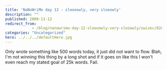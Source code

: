 ```yaml
---
title: 'NaNoWriMo day 12 - sloooowly, very slooowly'
description: ""
published: 2009-11-12
redirect_from: 
            - /blog/nanowrimo-day-12-sloooowly-very-slooowly/swizec/828
categories: "Uncategorized"
hero: ../../../defaultHero.jpg
---
```


Only wrote something like 500 words today, it just did not want to flow. Blah, I'm not winning this thing by a long shot and if it goes on like this I won't even reach my stated goal of 25k words. Fail.

>
